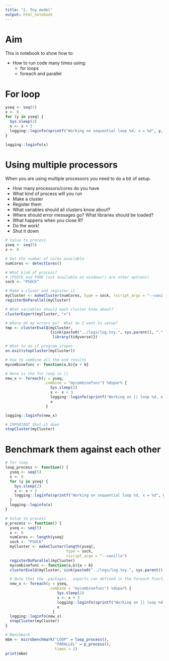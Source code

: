 ```yaml
---
title: "2. Toy model"
output: html_notebook
---
```


# Aim

This is notebook to show how to:

* How to run code many times using:
    * for loops
    * foreach and parallel

# For loop
```r
yseq <- seq(5)
x <- 0
for (y in yseq) {
  Sys.sleep(2)
  x <- x + 3
  logging::loginfo(sprintf("Working on sequential loop %d, x = %d", y, x))
}

logging::loginfo(x)
```


# Using multiple processors

When you are using multiple processors you need to do a bit of setup.

* How many processors/cores do you have
* What kind of process will you run
* Make a cluster
* Register them
* What variables should all clusters know about?
* Where should error messages go? What libraries should be loaded?
* What happens when you close R?
* Do the work!
* Shut it down

```r
# Value to process
yseq <- seq(5)
x <- 0

# Get the number of cores available
numCores <- detectCores() 

# What kind of process?
# (PSOCK and FORK (not available on windows!) are other options)
sock <- "PSOCK" 

# Make a cluser and register it
myCluster <- makeCluster(numCores, type = sock, rscript_args = "--vanilla")
registerDoParallel(myCluster)

# What variables should each cluster know about?
clusterExport(myCluster, "x")

# Where do my errors go?  What do I want to setup?
tmp <- clusterEvalQ(myCluster, 
                    {sink(paste0("../logs/log.toy.", sys.parent(), ".", Sys.getpid(),".txt"));
                     library(tidyverse)})

# What to do if program stopes
on.exit(stopCluster(myCluster))

# How to combine all the end results
mycombinefunc <- function(a,b){a + b}

# Here is the for loop in ||
new_x <- foreach(y = yseq,
                 .combine = "mycombinefunc") %dopar% {
                    Sys.sleep(2)
                    x <- x + 3
                    logging::loginfo(sprintf("Working on || loop %d, x = %d", y, x))
                    x
                  }

logging::loginfo(new_x)

# IMPORTANT Shut it down
stopCluster(myCluster)
```

# Benchmark them against each other
```r
# for loop
loop_process <- function() {
  yseq <- seq(5)
  x <- 0
  for (y in yseq) {
    Sys.sleep(2)
    x <- x + 3
    logging::loginfo(sprintf("Working on sequential loop %d, x = %d", y, x))
  }
  logging::loginfo(x)
}

# Value to process
p_process <- function() {
  yseq <- seq(5)
  x <- 0
  numCores <- length(yseq) 
  sock <- "PSOCK" 
  myCluster <- makeCluster(length(yseq), 
                           type = sock, 
                           rscript_args = "--vanilla")
  registerDoParallel(myCluster)
  mycombinefunc <- function(a,b){a + b}
  clusterEvalQ(myCluster, sink(paste0("../logs/log.toy.", sys.parent(), ".", Sys.getpid(),".txt")))

  # Note that the .packages, .exports can defined in the foreach function
  new_x <- foreach(y = yseq,
                   .combine = "mycombinefunc") %dopar% {
                       Sys.sleep(2)
                       x <- x + 3
                       logging::loginfo(sprintf("Working on || loop %d, x = %d", y, x))
                       x
                     }
  logging::loginfo(new_x)
  stopCluster(myCluster)
}

# Benchmark 
mbm <- microbenchmark("LOOP" = loop_process(), 
                      "PARALLEL" = p_process(), 
                      times = 1)
print(mbm)
```
